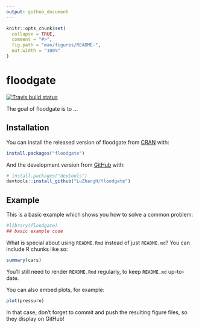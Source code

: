 ```yaml
---
output: github_document
---
```


<!-- README.md is generated from README.Rmd. Please edit that file -->

```r
knitr::opts_chunk$set(
  collapse = TRUE,
  comment = "#>",
  fig.path = "man/figures/README-",
  out.width = "100%"
)
```

# floodgate

<!-- badges: start -->
[![Travis build status](https://travis-ci.com/LuZhangH/floodgate.svg?branch=master)](https://travis-ci.com/LuZhangH/floodgate)
<!-- badges: end -->

The goal of floodgate is to ...

## Installation

You can install the released version of floodgate from [CRAN](https://CRAN.R-project.org) with:

``` r
install.packages("floodgate")
```

And the development version from [GitHub](https://github.com/) with:

``` r
# install.packages("devtools")
devtools::install_github("LuZhangH/floodgate")
```
## Example

This is a basic example which shows you how to solve a common problem:

```r
#library(floodgate)
## basic example code
```

What is special about using `README.Rmd` instead of just `README.md`? You can include R chunks like so:

```r
summary(cars)
```

You'll still need to render `README.Rmd` regularly, to keep `README.md` up-to-date.

You can also embed plots, for example:

```r
plot(pressure)
```

In that case, don't forget to commit and push the resulting figure files, so they display on GitHub!
